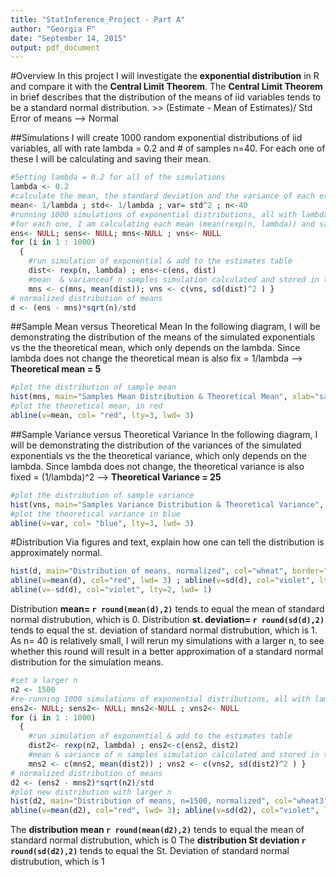 ```yaml
---
title: "StatInference_Project - Part A"
author: "Georgia P"
date: "September 14, 2015"
output: pdf_document
---
```

#Overview 
In this project I will investigate the **exponential distribution** in R and compare it with the **Central Limit Theorem**.
The **Central Limit Theorem** in brief describes that the distribution of the means of iid variables tends to be a standard normal distribution. >> (Estimate - Mean of Estimates)/ Std Error of means --> Normal 

##Simulations 
I will create 1000 random exponential distributions of iid variables, all with rate lambda = 0.2 and # of samples n=40. For each one of these I will be calculating and saving their mean.
```r
#Setting lambda = 0.2 for all of the simulations
lambda <- 0.2
#calculate the mean, the standard deviation and the variance of each exponential distribution
mean<- 1/lambda ; std<- 1/lambda ; var= std^2 ; n<-40
#running 1000 simulations of exponential distributions, all with lambda=0.2, n=40
#for each one, I am calculating each mean (mean(rexp(n, lambda)) and saving it to a table "mns"
ens<- NULL; sens<- NULL; mns<-NULL ; vns<- NULL
for (i in 1 : 1000) 
  {
    #run simulation of exponential & add to the estimates table
    dist<- rexp(n, lambda) ; ens<-c(ens, dist)
    #mean  & varianceof n samples simulation calculated and stored in the relevant table, aka mns and vns
    mns <- c(mns, mean(dist)); vns <- c(vns, sd(dist)^2 ) }
# normalized distribution of means
d <- (ens - mns)*sqrt(n)/std
```
##Sample Mean versus Theoretical Mean 
In the following diagram, I will be demonstrating the distribution of the means of the simulated exponentials vs the the theoretical mean, which only depends on the lambda. 
Since lambda does not change the theoretical mean is also fix = 1/lambda --> **Theoretical mean = 5**
```r
#plot the distribution of sample mean
hist(mns, main="Samples Mean Distribution & Theoretical Mean", xlab="samples mean", col= "azure", border="gray60")
#plot the theoretical mean, in red
abline(v=mean, col= "red", lty=3, lwd= 3)
````
##Sample Variance versus Theoretical Variance
In the following diagram, I will be demonstrating the distribution of the variances of the simulated exponentials vs the the theoretical variance, which only depends on the lambda. 
Since lambda does not change,  the theoretical variance is also fixed = (1/lambda)^2 --> **Theoretical Variance = 25**
```r
#plot the distribution of sample variance
hist(vns, main="Samples Variance Distribution & Theoretical Variance", xlab="samples variance", col= "thistle", border="gray60")
#plot the theoretical variance in blue
abline(v=var, col= "blue", lty=3, lwd= 3)
````
#Distribution
Via figures and text, explain how one can tell the distribution is approximately normal.
```r
hist(d, main="Distribution of means, normalized", col="wheat", border="wheat", breaks=1000)
abline(v=mean(d), col="red", lwd= 3) ; abline(v=sd(d), col="violet", lty=2, lwd= 1)
abline(v=-sd(d), col="violet", lty=2, lwd= 1)
```
Distribution **mean= `r round(mean(d),2)`** tends to equal the mean of standard normal distrubution, which is 0. 
Distribution **st. deviation=  `r round(sd(d),2)` ** tends to equal the st. deviation of standard normal distrubution, which is 1.
As n= 40 is relatively small, I will rerun  my simulations with a larger n, to see whether this round will result in a better approximation of a standard normal distribution for the simulation means.

```r
#set a larger n
n2 <- 1500
#re-running 1000 simulations of exponential distributions, all with lambda=0.2, n=1500
ens2<- NULL; sens2<- NULL; mns2<-NULL ; vns2<- NULL
for (i in 1 : 1000) 
  {
    #run simulation of exponential & add to the estimates table
    dist2<- rexp(n2, lambda) ; ens2<-c(ens2, dist2)
    #mean & variance of n samples simulation calculated and stored in the relevant table, aka mns2 and vns2
    mns2 <- c(mns2, mean(dist2)) ; vns2 <- c(vns2, sd(dist2)^2 ) }
# normalized distribution of means
d2 <- (ens2 - mns2)*sqrt(n2)/std
#plot new distribution with larger n
hist(d2, main="Distribution of means, n=1500, normalized", col="wheat3", border="wheat", breaks=1000)
abline(v=mean(d2), col="red", lwd= 3); abline(v=sd(d2), col="violet", lty=2, lwd= 1) ; abline(v=-sd(d2), col="violet", lty=2, lwd= 1)
```
The **distribution mean  `r round(mean(d2),2)`** tends to equal the mean of standard normal distrubution, which is 0
The **distribution St deviation `r round(sd(d2),2) ` ** tends to equal the St. Deviation of standard normal distrubution, which is 1


